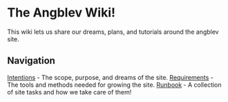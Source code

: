 = The Angblev Wiki! =

This wiki lets us share our dreams, plans, and tutorials around the angblev site. 

== Navigation ==
[[Intentions]] - The scope, purpose, and dreams of the site.
[[Requirements]] - The tools and methods needed for growing the site.
[[Runbook]] -  A collection of site tasks and how we take care of them!
